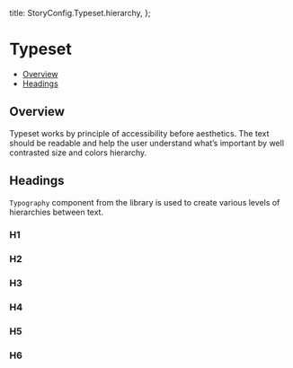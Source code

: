 
  title: StoryConfig.Typeset.hierarchy,
};


<Meta title={meta.title} />

# Typeset

- [Overview](#overview)
- [Headings](#headings)

## Overview

Typeset works by principle of accessibility before aesthetics. The text should be readable and help the user
understand what’s important by well contrasted size and colors hierarchy.

## Headings

`Typography` component from the library is used to create various levels of hierarchies between text.

### H1

<Typeset
  fontSizes={[defaultTheme.typography.h1.fontSize]}
  fontWeight={defaultTheme.typography.h1.fontWeight}
  sampleText={SampleText}
  fontFamily={defaultTheme.typography.h1.fontFamily}
/>

### H2

<Typeset
  fontSizes={[defaultTheme.typography.h2.fontSize]}
  fontWeight={defaultTheme.typography.h2.fontWeight}
  sampleText={SampleText}
  fontFamily={defaultTheme.typography.h2.fontFamily}
/>

### H3

<Typeset
  fontSizes={[defaultTheme.typography.h3.fontSize]}
  fontWeight={defaultTheme.typography.h3.fontWeight}
  sampleText={SampleText}
  fontFamily={defaultTheme.typography.h3.fontFamily}
/>

### H4

<Typeset
  fontSizes={[defaultTheme.typography.h4.fontSize]}
  fontWeight={defaultTheme.typography.h4.fontWeight}
  sampleText={SampleText}
  fontFamily={defaultTheme.typography.h4.fontFamily}
/>

### H5

<Typeset
  fontSizes={[defaultTheme.typography.h5.fontSize]}
  fontWeight={defaultTheme.typography.h5.fontWeight}
  sampleText={SampleText}
  fontFamily={defaultTheme.typography.h5.fontFamily}
/>

### H6

<Typeset
  fontSizes={[defaultTheme.typography.h6.fontSize]}
  fontWeight={defaultTheme.typography.h6.fontWeight}
  sampleText={SampleText}
  fontFamily={defaultTheme.typography.h6.fontFamily}
/>
